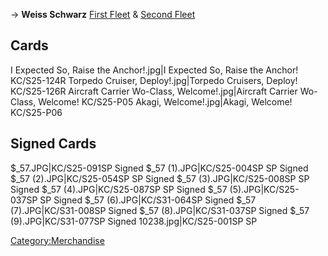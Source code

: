 {{Under Construction
|Scope  = article
|Desc   = a gallery of signed Kantai Collection Weis Schwarz cards.
|Help   = 
|Missing Information = page introduction & source, game details & play, the rest of the cards, additional signed cards
|Page Adopted   = 
}}
→ <b>Weiss Schwarz</b> [http://www.tcgjapan.com/kantai-collection-kancolle/ First Fleet] & [http://www.tcgjapan.com/kantai-collection-second-fleet/ Second Fleet]
{{clear}}


==Cards==
<gallery spacing="small" gallery orientation="portrait" bordercolor="transparent" captionalign="center" hideaddbutton="true">
I Expected So, Raise the Anchor!.jpg|I Expected So, Raise the Anchor! KC/S25-124R
Torpedo Cruiser, Deploy!.jpg|Torpedo Cruisers, Deploy! KC/S25-126R
Aircraft Carrier Wo-Class, Welcome!.jpg|Aircraft Carrier Wo-Class, Welcome! KC/S25-P05
Akagi, Welcome!.jpg|Akagi, Welcome! KC/S25-P06
</gallery>
{{clear}}


==Signed Cards==
<gallery spacing="small" gallery orientation="portrait" bordercolor="transparent" captionalign="center" hideaddbutton="true">
$_57.JPG|KC/S25-091SP Signed
$_57 (1).JPG|KC/S25-004SP SP Signed
$_57 (2).JPG|KC/S25-054SP SP Signed
$_57 (3).JPG|KC/S25-008SP SP Signed
$_57 (4).JPG|KC/S25-087SP SP Signed
$_57 (5).JPG|KC/S25-037SP SP Signed
$_57 (6).JPG|KC/S31-064SP Signed
$_57 (7).JPG|KC/S31-008SP Signed
$_57 (8).JPG|KC/S31-037SP Signed
$_57 (9).JPG|KC/S31-077SP Signed
10238.jpg|KC/S25-001SP SP
</gallery>
{{clear}}
[[Category:Merchandise]]